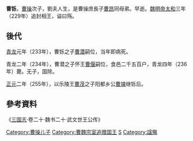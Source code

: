 '''曹铄'''{{BD|2世紀||？||C曹}}，[[曹操|曹操]]次子，劉夫人生，是曹操庶長子[[曹昂|曹昂]]同母弟。早逝。[[魏明帝|魏明帝]][[太和_(曹魏)|太和]]三年（229年）追封相王，谥曰殇。

==後代==
[[青龙_(曹魏)|青龙]]元年（233年），曹铄之子[[曹潜|曹潜]]嗣位，当年即病死。

青龙二年（234年），曹潜之子怀王[[曹偃|曹偃]]嗣位，食邑二千五百户，青龙四年（236年）薨。无子，国除。

[[正元_(曹魏)|正元]]二年（255年），以乐陵王[[曹茂|曹茂]]之子阳都乡公[[曹竦|曹竦]]继铄后。

==參考資料==
《[[三国志|三国志]]·卷二十·魏书二十·武文世王公传》

{{三国志}}
[[Category:曹操儿子|Category:曹操儿子]]
[[Category:曹魏宗室追赠国王|Category:曹魏宗室追赠国王]]
[[Category:曹姓|S]]
[[Category:諡殤|Category:諡殤]]